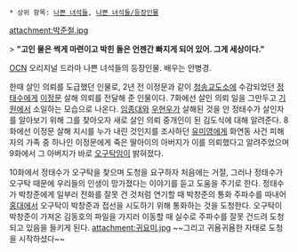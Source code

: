  * 상위 항목: [[나쁜 녀석들]], [[나쁜 녀석들/등장인물]]
attachment:박준철.jpg

> '''"고인 물은 썩게 마련이고 박힌 돌은 언젠간 빠지게 되어 있어. 그게 세상이다."'''

[[OCN]] 오리지널 드라마 나쁜 녀석들의 등장인물. 배우는 안병경.

한때 살인 의뢰를 도급했던 인물로, 2년 전 이정문과 같이 [[청송교도소]]에 수감되었던 [[정태수]]에게 [[이정문]] 살해 의뢰를 전달해 준 인물이다. 
7화에선 살인 의뢰 일을 그만두고 [[기원]]에서 소일하는 모습으로 나온다. [[임종대]]와 [[우현우]]가 살해된 것을 안 정태수가 살인자를 알아보기 위해 그를 찾아오자 새로 살인 의뢰 중개인이 된 김도식에 대해 알려준다. 8화에선 이정문 살해 지시를 누가 내린 것인지를 조사하던 [[유미영]]에게 화연동 사건 피해자의 가족 중 하나인 이정문에게 죽은 딸아이의 아버지가 이를 의뢰했다고 알려주었으며 9화에서 그 아버지가 바로 [[오구탁]]임이 밝혀졌다.

10화에서 정태수가 오구탁을 찾으며 도청을 요구하자 처음에는 거절, 그러나 정태수가 오구탁 때문에 우리들의 인생이 망가졌다는 이야기를 듣고 도움을 주기로 한다. 정태수가 박창준에게 일부러 전화를 잘못 건 것처럼 연기할 때 박창준의 통화 주파수를 따내어 [[홍대]]에서 오구탁이 박창준과 접선을 시도하기 위해 통화하는 것을 도청한다. 오구탁이 박창준이 가져온 김동호의 파일을 가지러 이동할 때 실수로 주파수를 잘못 건드려 도청되고 있음을 들키게 된다.
attachment:귀요미.jpg
~~그리고 귀욤귀욤한 자태로 도청을 시작하셨다~~
